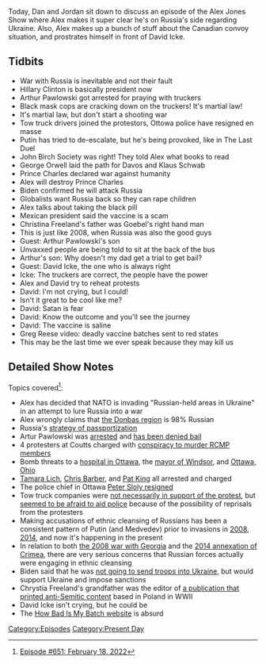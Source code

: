 {{DEFAULTSORT:
    #_EPISODE_0651:February 18, 2022
}}{{Episode
    | title           = February 18, 2022
    | caption         = Listen to this episode on [https://knowledgefight.libsyn.com/651-february-18-2022 Libsyn] [https://open.spotify.com/episode/31KVjJl9wuC1R3sjJ0nmKe Spotify]
    | episodeNumber   = 651
    | length          = 01:46:56
    | airDate         = February 21, 2022
    | coverageDate    = February 18, 2022
    | episodeType     = [[:Category:Present Day|Present Day]]
    | appearance      = [[Hillary Clinton]], [[Artur Pawlowski]], [[Vladimir Putin]], [[George Orwell]], [[Prince Charles]], [[Christina Freeland]], [[David Icke]], [[Greg Reese]]
    | previousEpisode = [[650: July 17, 2003]]
    | nextEpisode     = [[652: February 21-24, 2022]]
}}

{{Stub}}

Today, Dan and Jordan sit down to discuss an episode of the Alex Jones Show where Alex makes it super clear he's on Russia's side regarding Ukraine.  Also, Alex makes up a bunch of stuff about the Canadian convoy situation, and prostrates himself in front of David Icke.

==Tidbits==

*War with Russia is inevitable and not their fault
*Hillary Clinton is basically president now
*Arthur Pawlowski got arrested for praying with truckers
*Black mask cops are cracking down on the truckers! It's martial law!
*It's martial law, but don't start a shooting war
*Tow truck drivers joined the protestors, Ottowa police have resigned en masse
*Putin has tried to de-escalate, but he's being provoked, like in The Last Duel
*John Birch Society was right! They told Alex what books to read
*George Orwell laid the path for Davos and Klaus Schwab
*Prince Charles declared war against humanity
*Alex will destroy Prince Charles
*Biden confirmed he will attack Russia
*Globalists want Russia back so they can rape children
*Alex talks about taking the black pill
*Mexican president said the vaccine is a scam
*Christina Freeland's father was Goebel's right hand man
*This is just like 2008, when Russia was also the good guys
*Guest: Arthur Pawlowski's son
*Unvaxxed people are being told to sit at the back of the bus
*Arthur's son: Why doesn't my dad get a trial to get bail?
*Guest: David Icke, the one who is always right
*Icke: The truckers are correct, the people have the power
*Alex and David try to reheat protests
*David: I'm not crying, but I could!
*Isn't it great to be cool like me?
*David: Satan is fear
*David: Know the outcome and you'll see the journey
*David: The vaccine is saline
*Greg Reese video: deadly vaccine batches sent to red states
*This may be the last time we ever speak because they may kill us

==Detailed Show Notes==

Topics covered<ref>[https://knowledgefight.com/research/2022/2/20/episode-651-february-18-2022 Episode #651: February 18, 2022]</ref>:

*Alex has decided that NATO is invading "Russian-held areas in Ukraine" in an attempt to lure Russia into a war
*Alex wrongly claims that [https://web.archive.org/web/20111217151026/http://2001.ukrcensus.gov.ua/eng/results/general/nationality/ the Donbas region] is 98% Russian
*Russia's [https://huri.harvard.edu/files/huri/files/idp_report_3_burkhardt_et_al.pdf?m=1642520438 strategy of passportization]
*Artur Pawlowski was [https://www.cbc.ca/news/canada/calgary/pawlowski-charges-bail-denied-coutts-protest-blockade-1.6354354 arrested] and [https://calgaryherald.com/news/crime/street-church-minister-to-remain-behind-bars-pending-trial-for-allegedly-inciting-border-blockade has been denied bail]
*4 protesters at Coutts charged with [https://www.cbc.ca/news/canada/calgary/coutts-protest-charges-laid-court-appearance-bail-1.6352482 conspiracy to murder RCMP members]
*Bomb threats to a [https://o.canada.com/news/local-news/all-clear-given-after-bomb-threat-at-the-ottawa-hospital hospital in Ottawa], the [https://www.cbc.ca/news/canada/windsor/windsor-bomb-threat-arrest-1.6355526 mayor of Windsor], and [https://www.beaconjournal.com/story/news/2022/02/11/akron-area-man-calls-ottawa-ohio-make-bomb-threat-canada/6753322001/ Ottawa, Ohio]
*[https://www.cbc.ca/news/canada/ottawa/tamara-lich-bail-hearing-february-19-1.6358307 Tamara Lich], [https://www.cbc.ca/news/canada/ottawa/convoy-organizers-charged-bail-1.6357263 Chris Barber], and [https://www.cbc.ca/news/canada/ottawa/king-charges-ottawa-police-convoy-1.6358079 Pat King] all arrested and charged
*The police chief in Ottawa [https://www.nytimes.com/live/2022/02/15/world/canada-protests-news Peter Sloly resigned]
*Tow truck companies were [https://www.newsweek.com/canadian-towing-company-ignore-trudeau-order-disrupt-trucker-protests-1679957 not necessarily in support of the protest], but [https://globalnews.ca/news/8625386/canada-convoy-blockades-towing-companies/ seemed to be afraid to aid police] because of the possibility of reprisals from the protesters
*Making accusations of ethnic cleansing of Russians has been a consistent pattern of Putin (and Medvedev) prior to invasions in [https://www.reuters.com/article/idUSLC605039 2008], [https://www.cbc.ca/news/world/vladimir-putin-says-russia-will-not-allow-ethnic-cleansing-in-ukraine-1.2837324 2014], and now it's happening in the present
*In relation to both [https://www.theguardian.com/world/2021/jan/21/russia-human-rights-violation-georgia-war-echr-ruling the 2008 war with Georgia] and the [https://www.nytimes.com/2016/05/20/opinion/russia-is-trying-to-wipe-out-crimeas-tatars.html 2014 annexation of Crimea], there are very serious concerns that Russian forces actually were engaging in ethnic cleansing
*Biden said that he was [https://www.whitehouse.gov/briefing-room/speeches-remarks/2022/02/18/remarks-by-president-biden-providing-an-update-on-russia-and-ukraine-2/ not going to send troops into Ukraine], but would support Ukraine and impose sanctions
*Chrystia Freeland's grandfather was the editor of [https://www.theglobeandmail.com/news/politics/freeland-knew-her-grandfather-was-editor-of-nazi-newspaper/article34236881/ a publication that printed anti-Semitic content] based in Poland in WWII
*David Icke isn't crying, but he could be
*The [https://howbad.info/index.html How Bad Is My Batch website] is absurd

[[Category:Episodes]]
[[Category:Present Day]]
